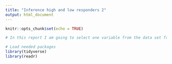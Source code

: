 ```yaml
---
title: "Inference high and low responders 2"
output: html_document
---
```


```r
knitr::opts_chunk$set(echo = TRUE)
```

```r

# In this report I am going to select one variable from the data set from Haun et al. 2019, and estimate the difference between HIGH and LOW responders (the CLUSTER variable). Based on the estimate and its uncertanty I am going to 

# Load needed packages
library(tidyverse)
library(readr)



```
